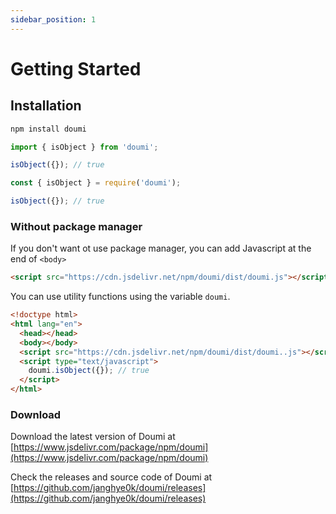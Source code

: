```yaml
---
sidebar_position: 1
---
```


# Getting Started

## Installation

```bash npm2yarn
npm install doumi
```


<Tabs>
<TabItem value="es modules" label="ES Modules" default>

```js
import { isObject } from 'doumi';

isObject({}); // true
```

</TabItem>

<TabItem value="commonjs" label="CommonJS">

```js
const { isObject } = require('doumi');

isObject({}); // true
```

</TabItem>
</Tabs>

### Without package manager

If you don't want ot use package manager, you can add Javascript at the end of `<body>`

```html
<script src="https://cdn.jsdelivr.net/npm/doumi/dist/doumi.js"></script>
```

You can use utility functions using the variable `doumi`.

```html
<!doctype html>
<html lang="en">
  <head></head>
  <body></body>
  <script src="https://cdn.jsdelivr.net/npm/doumi/dist/doumi..js"></script>
  <script type="text/javascript">
    doumi.isObject({}); // true
  </script>
</html>
```

### Download

Download the latest version of Doumi at [https://www.jsdelivr.com/package/npm/doumi](https://www.jsdelivr.com/package/npm/doumi)

Check the releases and source code of Doumi at [https://github.com/janghye0k/doumi/releases](https://github.com/janghye0k/doumi/releases)
